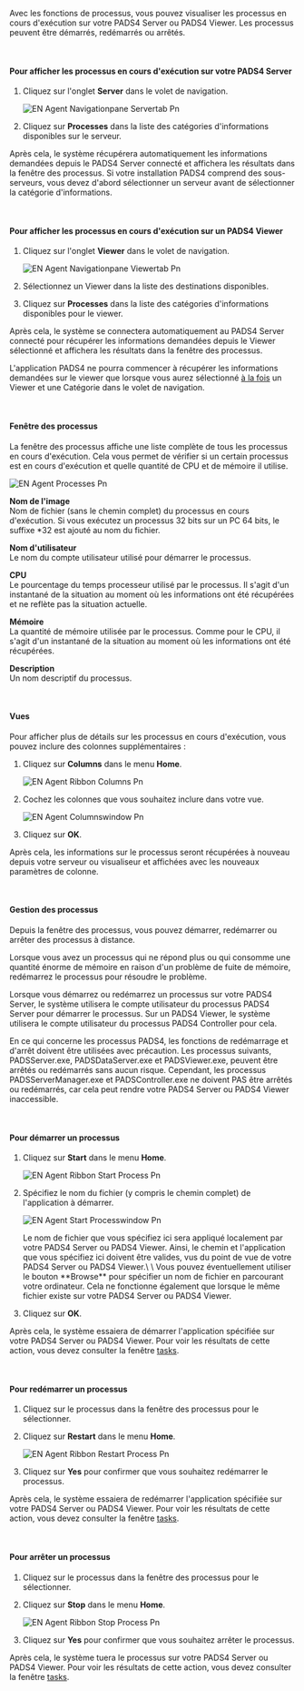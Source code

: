 Avec les fonctions de processus, vous pouvez visualiser les processus en cours d'exécution sur votre PADS4 Server ou PADS4 Viewer. Les processus peuvent être démarrés, redémarrés ou arrêtés.

 

#### **Pour afficher les processus en cours d'exécution sur votre PADS4 Server**

1. Cliquez sur l'onglet **Server** dans le volet de navigation.

   ![EN Agent Navigationpane Servertab Pn](/images/digital-signage/windows-applications/agent/remote-management-and-monitoring/EN-Agent-Navigationpane-Servertab.png)
2. Cliquez sur **Processes** dans la liste des catégories d'informations disponibles sur le serveur.

Après cela, le système récupérera automatiquement les informations demandées depuis le PADS4 Server connecté et affichera les résultats dans la fenêtre des processus. Si votre installation PADS4 comprend des sous-serveurs, vous devez d'abord sélectionner un serveur avant de sélectionner la catégorie d'informations.

 

#### **Pour afficher les processus en cours d'exécution sur un PADS4 Viewer**

1. Cliquez sur l'onglet **Viewer** dans le volet de navigation.

   ![EN Agent Navigationpane Viewertab Pn](/images/digital-signage/windows-applications/agent/remote-management-and-monitoring/EN-Agent-Navigationpane-Viewertab.png)
2. Sélectionnez un Viewer dans la liste des destinations disponibles.
3. Cliquez sur **Processes** dans la liste des catégories d'informations disponibles pour le viewer.

Après cela, le système se connectera automatiquement au PADS4 Server connecté pour récupérer les informations demandées depuis le Viewer sélectionné et affichera les résultats dans la fenêtre des processus.

<Warning>
  L'application PADS4 ne pourra commencer à récupérer les informations demandées sur le viewer que lorsque vous aurez sélectionné <u>à la fois</u> un Viewer et une Catégorie dans le volet de navigation.
</Warning>

 

#### **Fenêtre des processus**

La fenêtre des processus affiche une liste complète de tous les processus en cours d'exécution. Cela vous permet de vérifier si un certain processus est en cours d'exécution et quelle quantité de CPU et de mémoire il utilise.

![EN Agent Processes Pn](/images/digital-signage/windows-applications/agent/remote-management-and-monitoring/EN-Agent-Processes.png)

**Nom de l'image**\
Nom de fichier (sans le chemin complet) du processus en cours d'exécution. Si vous exécutez un processus 32 bits sur un PC 64 bits, le suffixe \*32 est ajouté au nom du fichier.

**Nom d'utilisateur**\
Le nom du compte utilisateur utilisé pour démarrer le processus.

**CPU**\
Le pourcentage du temps processeur utilisé par le processus. Il s'agit d'un instantané de la situation au moment où les informations ont été récupérées et ne reflète pas la situation actuelle.

**Mémoire**\
La quantité de mémoire utilisée par le processus. Comme pour le CPU, il s'agit d'un instantané de la situation au moment où les informations ont été récupérées.

**Description**\
Un nom descriptif du processus.

 

#### **Vues**

Pour afficher plus de détails sur les processus en cours d'exécution, vous pouvez inclure des colonnes supplémentaires :

1. Cliquez sur **Columns** dans le menu **Home**.

   ![EN Agent Ribbon Columns Pn](/images/digital-signage/windows-applications/agent/remote-management-and-monitoring/EN-Agent-Ribbon-Columns.png)
2. Cochez les colonnes que vous souhaitez inclure dans votre vue.

   ![EN Agent Columnswindow Pn](/images/digital-signage/windows-applications/agent/remote-management-and-monitoring/EN-Agent-Columnswindow.png)
3. Cliquez sur **OK**.

Après cela, les informations sur le processus seront récupérées à nouveau depuis votre serveur ou visualiseur et affichées avec les nouveaux paramètres de colonne.

 

#### **Gestion des processus**

Depuis la fenêtre des processus, vous pouvez démarrer, redémarrer ou arrêter des processus à distance.

<Tip>
  Lorsque vous avez un processus qui ne répond plus ou qui consomme une quantité énorme de mémoire en raison d'un problème de fuite de mémoire, redémarrez le processus pour résoudre le problème.
</Tip>

Lorsque vous démarrez ou redémarrez un processus sur votre PADS4 Server, le système utilisera le compte utilisateur du processus PADS4 Server pour démarrer le processus. Sur un PADS4 Viewer, le système utilisera le compte utilisateur du processus PADS4 Controller pour cela.

En ce qui concerne les processus PADS4, les fonctions de redémarrage et d'arrêt doivent être utilisées avec précaution. Les processus suivants, PADSServer.exe, PADSDataServer.exe et PADSViewer.exe, peuvent être arrêtés ou redémarrés sans aucun risque. Cependant, les processus PADSServerManager.exe et PADSController.exe ne doivent PAS être arrêtés ou redémarrés, car cela peut rendre votre PADS4 Server ou PADS4 Viewer inaccessible.

 

#### **Pour démarrer un processus**

1. Cliquez sur **Start** dans le menu **Home**.

   ![EN Agent Ribbon Start Process Pn](/images/digital-signage/windows-applications/agent/remote-management-and-monitoring/EN-Agent-RibbonStartProcess.png)
2. Spécifiez le nom du fichier (y compris le chemin complet) de l'application à démarrer.

   ![EN Agent Start Processwindow Pn](/images/digital-signage/windows-applications/agent/remote-management-and-monitoring/EN-Agent-StartProcesswindow.png)

   <Warning>
     Le nom de fichier que vous spécifiez ici sera appliqué localement par votre PADS4 Server ou PADS4 Viewer. Ainsi, le chemin et l'application que vous spécifiez ici doivent être valides, vus du point de vue de votre PADS4 Server ou PADS4 Viewer.\
     \
     Vous pouvez éventuellement utiliser le bouton **Browse** pour spécifier un nom de fichier en parcourant votre ordinateur. Cela ne fonctionne également que lorsque le même fichier existe sur votre PADS4 Server ou PADS4 Viewer.
   </Warning>
3. Cliquez sur **OK**.

Après cela, le système essaiera de démarrer l'application spécifiée sur votre PADS4 Server ou PADS4 Viewer. Pour voir les résultats de cette action, vous devez consulter la fenêtre [tasks](https://pads4documentation.blob.core.windows.net/agent/Content/Main%20Window/Tasks.htm).

 

#### **Pour redémarrer un processus**

1. Cliquez sur le processus dans la fenêtre des processus pour le sélectionner.
2. Cliquez sur **Restart** dans le menu **Home**.

   ![EN Agent Ribbon Restart Process Pn](/images/digital-signage/windows-applications/agent/remote-management-and-monitoring/EN-Agent-Ribbon-RestartProcess.png)
3. Cliquez sur **Yes** pour confirmer que vous souhaitez redémarrer le processus.

Après cela, le système essaiera de redémarrer l'application spécifiée sur votre PADS4 Server ou PADS4 Viewer. Pour voir les résultats de cette action, vous devez consulter la fenêtre [tasks](https://pads4documentation.blob.core.windows.net/agent/Content/Main%20Window/Tasks.htm).

 

#### **Pour arrêter un processus**

1. Cliquez sur le processus dans la fenêtre des processus pour le sélectionner.
2. Cliquez sur **Stop** dans le menu **Home**.

   ![EN Agent Ribbon Stop Process Pn](/images/digital-signage/windows-applications/agent/remote-management-and-monitoring/EN-Agent-Ribbon-StopProcess.png)
3. Cliquez sur **Yes** pour confirmer que vous souhaitez arrêter le processus.

Après cela, le système tuera le processus sur votre PADS4 Server ou PADS4 Viewer. Pour voir les résultats de cette action, vous devez consulter la fenêtre [tasks](https://pads4documentation.blob.core.windows.net/agent/Content/Main%20Window/Tasks.htm).
